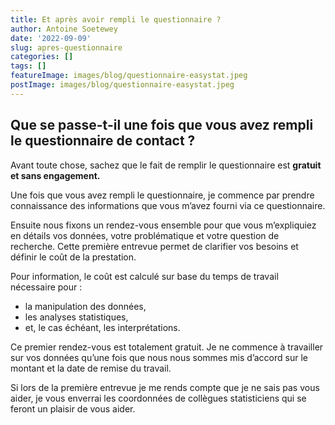 ```yaml
---
title: Et après avoir rempli le questionnaire ?
author: Antoine Soetewey
date: '2022-09-09'
slug: apres-questionnaire
categories: []
tags: []
featureImage: images/blog/questionnaire-easystat.jpeg
postImage: images/blog/questionnaire-easystat.jpeg
---
```


## Que se passe-t-il une fois que vous avez rempli le questionnaire de contact ?

Avant toute chose, sachez que le fait de remplir le questionnaire est **gratuit et sans engagement.**

<!-- Voici comment je procède en fonction que votre demande concerne des cours particuliers ou un mémoire/TFE. -->

<!-- ## Cours particuliers -->

<!-- **Si vous m'avez contacté pour des cours particuliers,** je commence par lire attentivement la matière que vous m'avez envoyé. Si je suis disponible et que la matière est dans mes cordes, nous fixerons ensemble la date du ou des premiers cours. -->

<!-- Si je ne suis pas disponible ou que je ne suis pas expert dans la matière, je vous enverrai les coordonnées d'autres professeurs particuliers en statistiques. Vous pourrez alors les contacter afin d'organiser les cours avec eux. Il est évident que si je ne vous donne pas cours, vous n'aurez rien à me payer. Le paiement de vos cours se fera auprès du prof que vous aurez choisi (et selon ses modalités). -->

<!-- ## Mémoires ou TFE -->

<!-- **Si vous m'avez contacté pour de l'aide concernant les analyses statistiques de votre mémoire ou TFE,** -->

Une fois que vous avez rempli le questionnaire, je commence par prendre connaissance des informations que vous m'avez fourni via ce questionnaire.

Ensuite nous fixons un rendez-vous ensemble pour que vous m'expliquiez en détails vos données, votre problématique et votre question de recherche. Cette première entrevue permet de clarifier vos besoins et définir le coût de la prestation. 

Pour information, le coût est calculé sur base du temps de travail nécessaire pour :

- la manipulation des données, 
- les analyses statistiques,
- et, le cas échéant, les interprétations.

Ce premier rendez-vous est totalement gratuit. Je ne commence à travailler sur vos données qu'une fois que nous nous sommes mis d'accord sur le montant et la date de remise du travail.

Si lors de la première entrevue je me rends compte que je ne sais pas vous aider, je vous enverrai les coordonnées de collègues statisticiens qui se feront un plaisir de vous aider.